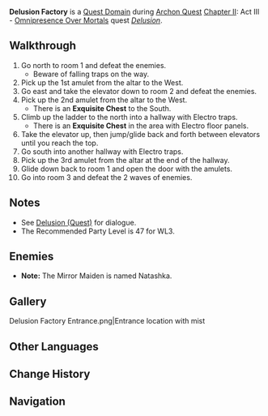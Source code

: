 {{Stub|Missing chests<br />Are there completion rewards?<br />Reword [[#Walkthrough]]}}
{{Domain Infobox
|image        = Domain Delusion Factory.png
|type         = Quest
|description  = [[Delusions]] cannot be allowed to spread throughout [[Inazuma]].<br />You will not stand by idly and watch as they cause ever more suffering.
|domain       = 
|quest        = Delusion (Quest)
|quest_type   = Archon
|region       = Inazuma
|area         = Yashiori Island
|requiredAR   = 
|recLevel     = 59
|recElements  = Pyro, Hydro, Electro, Cryo
}}
'''Delusion Factory''' is a [[Quest Domain]] during [[Archon Quest]] [[Chapter II]]: Act III - [[Omnipresence Over Mortals]] quest ''[[Delusion (Quest)|Delusion]]''.

==Walkthrough==
# Go north to room 1 and defeat the enemies.
#* Beware of falling traps on the way.
# Pick up the 1st amulet from the altar to the West.
# Go east and take the elevator down to room 2 and defeat the enemies.
# Pick up the 2nd amulet from the altar to the West.
#* There is an '''Exquisite Chest''' to the South.
# Climb up the ladder to the north into a hallway with Electro traps.
#* There is an '''Exquisite Chest''' in the area with Electro floor panels.
# Take the elevator up, then jump/glide back and forth between elevators until you reach the top.
# Go south into another hallway with Electro traps.
# Pick up the 3rd amulet from the altar at the end of the hallway.
# Glide down back to room 1 and open the door with the amulets.
# Go into room 3 and defeat the 2 waves of enemies.

==Notes==
* See [[Delusion (Quest)]] for dialogue.
* The Recommended Party Level is 47 for WL3.
<!--
==Completion Rewards==
{{Card|Mora|XXX}}
{{Card|Adventurer's Experience|XXX}}
{{Card|Mystic Enhancement Ore|XXX}}
{{Card|Other Item|XXX}}
-->

==Enemies==
{{Domain Enemies
|subheader1=Room 1
|enemies1=Fatui Skirmisher - Anemoboxer Vanguard,Fatui Skirmisher - Geochanter Bracer,Fatui Skirmisher - Pyroslinger Bracer
|subheader2=Room 2
|enemies2=Fatui Skirmisher - Pyroslinger Bracer,Fatui Skirmisher - Anemoboxer Vanguard,Fatui Electro Cicin Mage
|subheader3=Room 3, Wave 1
|enemies3=Fatui Skirmisher - Anemoboxer Vanguard,Fatui Skirmisher - Hydrogunner Legionnaire,Fatui Skirmisher - Electrohammer Vanguard
|subheader4=Room 3, Wave 2
|enemies4=Mirror Maiden,Fatui Skirmisher - Pyroslinger Bracer
}}
*'''Note:''' The Mirror Maiden is named Natashka.

==Gallery==
<gallery hideaddbutton="true" captionalign="center">
Delusion Factory Entrance.png|Entrance location with mist
</gallery>

==Other Languages==
{{Other Languages
|en      = Delusion Factory
|zhs     = 邪眼工厂
|zhs_rm  = Xié Yǎn Gōngchǎng
|zht     = 邪眼工廠
|zht_rm  = Xié Yǎn Gōngchǎng
|zh_tl   = {{Lex|Delusion|zh}} Factory
|ja      = 邪眼工場
|ja_rm   = Jagan Koujou
|ja_tl   = {{Lex|Delusion|ja}} Factory
|ko      = {{tt|사안|邪眼}} {{tt|공장|工場}}
|ko_rm   = Sa'an Gongjang
|ko_tl   = {{Lex|Delusion|ko}} Factory
|es      = Fábrica de Engaños
|es_tl   = Factory of {{Lex|Delusions|es}}
|fr      = Fabrique d'yeux maléfiques
|fr_tl   = Factory of {{Lex|Delusions|fr}}
|ru      = Фабрика Глаз Порчи
|ru_tl   = <!--use {{Lex|Delusion|ru}}-->
|th      = โรงงานเนตรมาร
|th_rm   = Rong Ngan Net Mara
|th_tl   = {{Lex|Delusion|th}} Factory
|vi      = Công Xưởng Delusion
|vi_tl   = 
|de      = Fabrik der Teuflischen Augen
|de_tl   = Factory of {{Lex|Delusions|de}}
|id      = Delusion Factory
|pt      = Fábrica de Ilusões
|pt_tl   = <!--use {{Lex|Delusions|pt}}-->
}}

==Change History==
{{Change History|2.1}}

==Navigation==
{{Domain Navbox|Temporary}}
